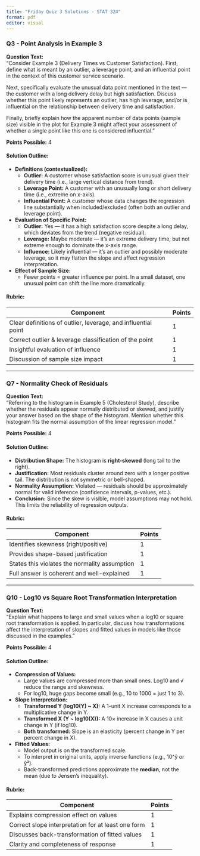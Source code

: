 ```yaml
---
title: "Friday Quiz 3 Solutions - STAT 324"
format: pdf
editor: visual
---
```





### **Q3 - Point Analysis in Example 3**

**Question Text:**  
"Consider Example 3 (Delivery Times vs Customer Satisfaction). First, define what is meant by an outlier, a leverage point, and an influential point in the context of this customer service scenario.

Next, specifically evaluate the unusual data point mentioned in the text — the customer with a long delivery delay but high satisfaction. Discuss whether this point likely represents an outlier, has high leverage, and/or is influential on the relationship between delivery time and satisfaction.

Finally, briefly explain how the apparent number of data points (sample size) visible in the plot for Example 3 might affect your assessment of whether a single point like this one is considered influential."

**Points Possible:** 4

#### Solution Outline:
- **Definitions (contextualized):**  
  - **Outlier:** A customer whose satisfaction score is unusual given their delivery time (i.e., large vertical distance from trend).  
  - **Leverage Point:** A customer with an unusually long or short delivery time (i.e., extreme on x-axis).  
  - **Influential Point:** A customer whose data changes the regression line substantially when included/excluded (often both an outlier and leverage point).

- **Evaluation of Specific Point:**  
  - **Outlier:** Yes — it has a high satisfaction score despite a long delay, which deviates from the trend (negative residual).  
  - **Leverage:** Maybe moderate — it's an extreme delivery time, but not extreme enough to dominate the x-axis range.  
  - **Influence:** Likely influential — it's an outlier and possibly moderate leverage, so it may flatten the slope and affect regression interpretation.

- **Effect of Sample Size:**  
  - Fewer points = greater influence per point. In a small dataset, one unusual point can shift the line more dramatically.

#### Rubric:
| Component                             | Points |
|--------------------------------------|--------|
| Clear definitions of outlier, leverage, and influential point | 1 |
| Correct outlier & leverage classification of the point       | 1 |
| Insightful evaluation of influence                           | 1 |
| Discussion of sample size impact                             | 1 |

---

### **Q7 - Normality Check of Residuals**

**Question Text:**  
"Referring to the histogram in Example 5 (Cholesterol Study), describe whether the residuals appear normally distributed or skewed, and justify your answer based on the shape of the histogram. Mention whether this histogram fits the normal assumption of the linear regression model."

**Points Possible:** 4

#### Solution Outline:
- **Distribution Shape:** The histogram is **right-skewed** (long tail to the right).
- **Justification:** Most residuals cluster around zero with a longer positive tail. The distribution is not symmetric or bell-shaped.
- **Normality Assumption:** Violated — residuals should be approximately normal for valid inference (confidence intervals, p-values, etc.).
- **Conclusion:** Since the skew is visible, model assumptions may not hold. This limits the reliability of regression outputs.

#### Rubric:
| Component                                         | Points |
|--------------------------------------------------|--------|
| Identifies skewness (right/positive)             | 1 |
| Provides shape-based justification               | 1 |
| States this violates the normality assumption    | 1 |
| Full answer is coherent and well-explained       | 1 |

---

### **Q10 - Log10 vs Square Root Transformation Interpretation**

**Question Text:**  
"Explain what happens to large and small values when a log10 or square root transformation is applied. In particular, discuss how transformations affect the interpretation of slopes and fitted values in models like those discussed in the examples."

**Points Possible:** 4

#### Solution Outline:
- **Compression of Values:**  
  - Large values are compressed more than small ones. Log10 and √ reduce the range and skewness.  
  - For log10, huge gaps become small (e.g., 10 to 1000 = just 1 to 3).
  
- **Slope Interpretation:**  
  - **Transformed Y (log10(Y) ~ X):** A 1-unit X increase corresponds to a multiplicative change in Y.  
  - **Transformed X (Y ~ log10(X)):** A 10× increase in X causes a unit change in Y (if log10).  
  - **Both transformed:** Slope is an elasticity (percent change in Y per percent change in X).

- **Fitted Values:**  
  - Model output is on the transformed scale.  
  - To interpret in original units, apply inverse functions (e.g., 10^ŷ or ŷ²).  
  - Back-transformed predictions approximate the **median**, not the mean (due to Jensen’s inequality).

#### Rubric:
| Component                                           | Points |
|----------------------------------------------------|--------|
| Explains compression effect on values              | 1 |
| Correct slope interpretation for at least one form | 1 |
| Discusses back-transformation of fitted values     | 1 |
| Clarity and completeness of response               | 1 |
